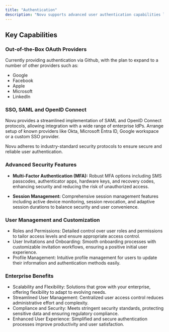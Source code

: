 ```yaml
---
title: "Authentication"
description: "Novu supports advanced user authentication capabilities like OAuth, SSO, MFA and more, providing enterprise customers with a robust, secure, and user-friendly authentication solution."
---
```


## Key Capabilities

### Out-of-the-Box OAuth Providers

Currently providing authentication via Github, with the plan to expand to a number of other providers such as:
- Google
- Facebook
- Apple
- Microsoft
- LinkedIn

### SSO, SAML and OpenID Connect

Novu provides a streamlined implementation of SAML and OpenID Connect protocols, allowing integration with a wide range of enterprise IdPs. Arrange setup of known providers like Okta, Microsoft Entra ID, Google workspace or a custom SSO provider. 

Novu adheres to industry-standard security protocols to ensure secure and reliable user authentication.

### Advanced Security Features

- **Multi-Factor Authentication (MFA):** Robust MFA options including SMS passcodes, authenticator apps, hardware keys, and recovery codes, enhancing security and reducing the risk of unauthorized access.

- **Session Management:** Comprehensive session management features including active device monitoring, session revocation, and adaptive session durations to balance security and user convenience.

### User Management and Customization

- Roles and Permissions: Detailed control over user roles and permissions to tailor access levels and ensure appropriate access control.
- User Invitations and Onboarding: Smooth onboarding processes with customizable invitation workflows, ensuring a positive initial user experience.
- Profile Management: Intuitive profile management for users to update their information and authentication methods easily.

### Enterprise Benefits

- Scalability and Flexibility: Solutions that grow with your enterprise, offering flexibility to adapt to evolving needs.
- Streamlined User Management: Centralized user access control reduces administrative effort and complexity.
- Compliance and Security: Meets stringent security standards, protecting sensitive data and ensuring regulatory compliance.
- Enhanced User Experience: Simplified and secure authentication processes improve productivity and user satisfaction.